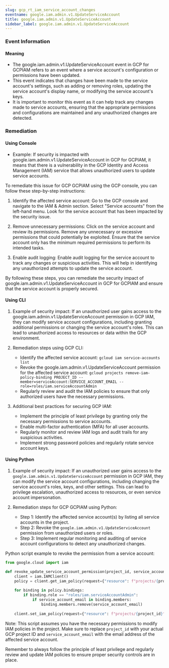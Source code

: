 ```yaml
--- 
slug: gcp_rt_iam_service_account_changes
eventname: google.iam.admin.v1.UpdateServiceAccount
title: google.iam.admin.v1.UpdateServiceAccount
sidebar_label: google.iam.admin.v1.UpdateServiceAccount
---
```

                       
### Event Information

#### Meaning

- The google.iam.admin.v1.UpdateServiceAccount event in GCP for GCPIAM refers to an event where a service account's configuration or permissions have been updated.
- This event indicates that changes have been made to the service account's settings, such as adding or removing roles, updating the service account's display name, or modifying the service account's keys.
- It is important to monitor this event as it can help track any changes made to service accounts, ensuring that the appropriate permissions and configurations are maintained and any unauthorized changes are detected.

### Remediation

#### Using Console

- Example: If security is impacted with google.iam.admin.v1.UpdateServiceAccount in GCP for GCPIAM, it means that there is a vulnerability in the GCP Identity and Access Management (IAM) service that allows unauthorized users to update service accounts.

To remediate this issue for GCP GCPIAM using the GCP console, you can follow these step-by-step instructions:

1. Identify the affected service account: Go to the GCP console and navigate to the IAM & Admin section. Select "Service accounts" from the left-hand menu. Look for the service account that has been impacted by the security issue.

2. Remove unnecessary permissions: Click on the service account and review its permissions. Remove any unnecessary or excessive permissions that could potentially be exploited. Ensure that the service account only has the minimum required permissions to perform its intended tasks.

3. Enable audit logging: Enable audit logging for the service account to track any changes or suspicious activities. This will help in identifying any unauthorized attempts to update the service account.

By following these steps, you can remediate the security impact of google.iam.admin.v1.UpdateServiceAccount in GCP for GCPIAM and ensure that the service account is properly secured.

#### Using CLI

1. Example of security impact: If an unauthorized user gains access to the google.iam.admin.v1.UpdateServiceAccount permission in GCP IAM, they can modify service account configurations, including granting additional permissions or changing the service account's roles. This can lead to unauthorized access to resources or data within the GCP environment.

2. Remediation steps using GCP CLI:
   - Identify the affected service account: `gcloud iam service-accounts list`
   - Revoke the google.iam.admin.v1.UpdateServiceAccount permission for the affected service account: `gcloud projects remove-iam-policy-binding PROJECT_ID --member=serviceAccount:SERVICE_ACCOUNT_EMAIL --role=roles/iam.serviceAccountAdmin`
   - Regularly review and audit the IAM policies to ensure that only authorized users have the necessary permissions.

3. Additional best practices for securing GCP IAM:
   - Implement the principle of least privilege by granting only the necessary permissions to service accounts.
   - Enable multi-factor authentication (MFA) for all user accounts.
   - Regularly monitor and review IAM logs and audit trails for any suspicious activities.
   - Implement strong password policies and regularly rotate service account keys.

#### Using Python

1. Example of security impact: If an unauthorized user gains access to the `google.iam.admin.v1.UpdateServiceAccount` permission in GCP IAM, they can modify the service account configurations, including changing the service account's roles, keys, and other settings. This can lead to privilege escalation, unauthorized access to resources, or even service account impersonation.

2. Remediation steps for GCP GCPIAM using Python:
   - Step 1: Identify the affected service account(s) by listing all service accounts in the project.
   - Step 2: Revoke the `google.iam.admin.v1.UpdateServiceAccount` permission from unauthorized users or roles.
   - Step 3: Implement regular monitoring and auditing of service account configurations to detect any unauthorized changes.

Python script example to revoke the permission from a service account:

```python
from google.cloud import iam

def revoke_update_service_account_permission(project_id, service_account_email):
    client = iam.IAMClient()
    policy = client.get_iam_policy(request={"resource": f"projects/{project_id}"})
    
    for binding in policy.bindings:
        if binding.role == "roles/iam.serviceAccountAdmin":
            if service_account_email in binding.members:
                binding.members.remove(service_account_email)
    
    client.set_iam_policy(request={"resource": f"projects/{project_id}", "policy": policy})
```

Note: This script assumes you have the necessary permissions to modify IAM policies in the project. Make sure to replace `project_id` with your actual GCP project ID and `service_account_email` with the email address of the affected service account.

Remember to always follow the principle of least privilege and regularly review and update IAM policies to ensure proper security controls are in place.


 